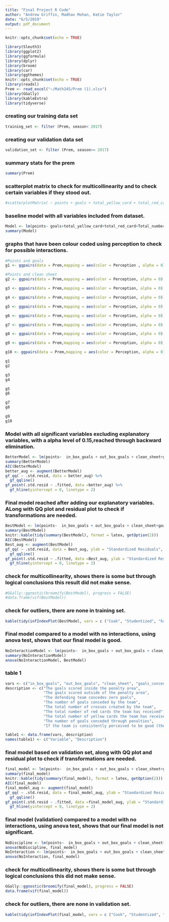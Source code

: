 ```yaml
---
title: "Final Project R Code"
author: "Andrew Griffin, Madhav Mohan, Katie Taylor"
date: "6/5/2019"
output: pdf_document
---
```


```r
knitr::opts_chunk$set(echo = TRUE)
```


```r
library(Sleuth3)
library(ggplot2)
library(ggformula)
library(dplyr)
library(broom)
library(car)
library(ggthemes)
knitr::opts_chunk$set(echo = TRUE)
library(readxl)
Prem <- read_excel("~/Math245/Prem (1).xlsx")
library(GGally)
library(kableExtra)
library(tidyverse)
```

### creating our training data set

```r
training_set <- filter (Prem, season< 2017)
```

### creating our validation data set

```r
validation_set <- filter (Prem, season>= 2017)
```

### summary stats for the prem 

```r
summary(Prem)
```

### scatterplot matrix to check for multicollinearity and to check certain variables if they stood out. 

```r
#scatterplotMatrix( ~ points + goals + total_yellow_card + total_red_card + penalty_goals + total_shots_target + freekick_goals + in_box_goals + counter_attack + total_offside + clean_sheet + goals_conceded + saves + interception + total_tackle + total_clearance + pen_goals_conceded + total_pass + total_through_ball + total_cross + corner_taken + touches + lost_posession + champion + relegated, data = Prem, smooth = FALSE)
```



### baseline model with all variables included from dataset. 

```r
Model <- lm(points~ goals+total_yellow_card+total_red_card+Total_number_shots+	total_shots_target+hit_woodwork+Headed_goals+penalty_goals+freekick_goals+in_box_goals+	out_box_goals+counter_attack+total_offside+clean_sheet+goals_conceded+saves+outfielder_block	+interception+total_tackle+last_man_tackle+total_clearance+head_clearance+own_goals+	penalty_conceded+pen_goals_conceded+total_pass+total_through_ball+total_long_balls+	backward_pass+	total_cross+	corner_taken+	touches+	big_chance_missed+	clearance_off_line+	lost_posession+	penalty_save+	total_high_claim+	punches+	season+	champion+	relegated, data = training_set)
summary(Model)
```

### graphs that have been colour coded using perception to check for possible interactions. 

```r
#Points and goals
g1 <- ggpairs(data = Prem,mapping = aes(color = Perception , alpha = 0), columns = c("points", "goals"))
```

```r
#Points and clean sheet
g2 <- ggpairs(data = Prem,mapping = aes(color = Perception, alpha = 0), columns = c("points", "clean_sheet"))
```

```r
g3 <- ggpairs(data = Prem,mapping = aes(color = Perception, alpha = 0), columns = c("points", "goals_conceded"))
```

```r
g4 <- ggpairs(data = Prem,mapping = aes(color = Perception, alpha = 0), columns = c("points", "total_pass"))
```

```r
g5 <- ggpairs(data = Prem,mapping = aes(color = Perception, alpha = 0), columns = c("points", "total_cross"))
```

```r
g6 <- ggpairs(data = Prem,mapping = aes(color = Perception, alpha = 0), columns = c("points", "touches"))
```

```r
g7 <- ggpairs(data = Prem,mapping = aes(color = Perception, alpha = 0), columns = c("points", "champion"))
```

```r
g8 <- ggpairs(data = Prem,mapping = aes(color = Perception, alpha = 0), columns = c("points", "penalty_goals"))
```

```r
g9 <- ggpairs(data = Prem,mapping = aes(color = Perception, alpha = 0), columns = c("points", "counter_attack"))
```

```r
g10 <- ggpairs(data = Prem,mapping = aes(color = Perception, alpha = 0), columns = c("points", "saves"))
```

```r
g1
g2
```

```r
g3
g4
```

```r
g5
g6
```

```r
g7
g8
```

```r
g9
g10
```



### Model with all significant variables excluding explanatory variables, with a alpha level of 0.15,reached through backward elimination. 

```r
BetterModel <- lm(points~  in_box_goals + out_box_goals + clean_sheet+goals_conceded +total_cross + Perception: total_cross , data = training_set)
summary(BetterModel)
AIC(BetterModel)
better_aug <- augment(BetterModel)
gf_qq( ~ .std.resid, data = better_aug) %>%
  gf_qqline()
gf_point(.std.resid ~ .fitted, data =better_aug) %>%
  gf_hline(yintercept = 0, linetype = 2)
```

### Final model reached after adding our explanatory variables. ALong with QQ plot and residual plot to check if transformations are needed. 

```r
BestModel <- lm(points~  in_box_goals + out_box_goals + clean_sheet+goals_conceded + pen_goals_conceded +total_cross +  + total_red_card + total_yellow_card  + Perception: total_cross + Perception: total_red_card + Perception:total_yellow_card, data = training_set)
summary(BestModel)
knitr::kable(tidy(summary(BestModel), format = latex, getOption(2)))
AIC(BestModel)
Best_aug <- augment(BestModel)
gf_qq( ~ .std.resid, data = Best_aug, ylab = "Standardized Residuals", xlab = "N (0,1) Quantiles") %>%
  gf_qqline()
gf_point(.std.resid ~ .fitted, data =Best_aug, ylab = "Standardized Residual", xlab = "Fitted Values") %>%
  gf_hline(yintercept = 0, linetype = 2)
```

### check for multicollinearity, shows there is some but through logical conclusions this result did not make sense.  

```r
#GGally::ggnostic(broomify(BestModel), progress = FALSE)
#data.frame(vif(BestModel))
```

### check for outliers, there are none in training set. 

```r
kable(tidy(infIndexPlot(BestModel, vars = c ("Cook", "Studentized", "hat")))) 
```
### Final model compared to a model with no interactions, using anova test, shows that our final model is good.   
```r
NoInteractionModel <- lm(points~  in_box_goals + out_box_goals + clean_sheet+goals_conceded +total_cross +  total_red_card + total_yellow_card +  pen_goals_conceded , data = training_set)
summary(NoInteractionModel)
anova(NoInteractionModel, BestModel)
```

### table 1 
```r
vars <- c("in_box_goals", "out_box_goals", "clean_sheet", "goals_conceded", "total_cross", "total_red_card", "total_yellow_card", "pen_goals_conceded", "Perception")
description <- c("The goals scored inside the penalty area",
                 "The goals scored outside of the penalty area",
                 "The defending team concedes zero goals",
                 "The number of goals conceded by the team",
                 "The total number of crosses created by the team",
                 "The total number of red cards the team has received",
                 "The total number of yellow cards the team has received",
                 "The number of goals conceded through penalties",
                 "If the team is consistently perceived to be good (the big six)")

table1 <- data.frame(vars, description)
names(table1) <- c("Variable", "Description")
```

### final model based on validation set, along with QQ plot and residual plot to check if transformations are needed. 
 
```r
final_model <- lm(points~  in_box_goals + out_box_goals + clean_sheet+goals_conceded + pen_goals_conceded +total_cross +  + total_red_card + total_yellow_card  + Perception: total_cross + Perception: total_red_card + Perception:total_yellow_card, data = validation_set)
summary(final_model)
knitr::kable(tidy(summary(final_model), format = latex, getOption(2)))
AIC(final_model)
final_model_aug <- augment(final_model)
gf_qq( ~ .std.resid, data = final_model_aug, ylab = "Standardized Residuals", xlab = "N (0,1) Quantiles") %>%
  gf_qqline()
gf_point(.std.resid ~ .fitted, data =final_model_aug, ylab = "Standardized Residual", xlab = "Fitted Values") %>%
  gf_hline(yintercept = 0, linetype = 2)
```

### final model (validation) compared to a model with no interactions, using anova test, shows that our final model is not significant.
```r
NoDiscipline <- lm(points~  in_box_goals + out_box_goals + clean_sheet+goals_conceded + total_cross , data = validation_set)
anova(NoDiscipline, final_model)
NoInteraction <- lm(points~  in_box_goals + out_box_goals + clean_sheet+goals_conceded +total_cross + total_red_card + total_yellow_card + pen_goals_conceded, data = validation_set)
anova(NoInteraction, final_model)
```

### check for multicollinearity, shows there is some but through logical conclusions this did not make sense.  

```r
GGally::ggnostic(broomify(final_model), progress = FALSE)
data.frame(vif(final_model))
```

### check for outliers, there are none in validation set. 

```r
kable(tidy(infIndexPlot(final_model, vars = c ("Cook", "Studentized", "hat")))) 
```


